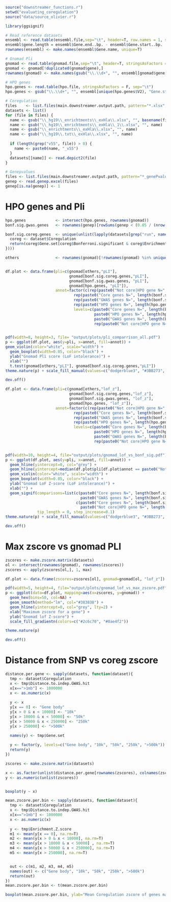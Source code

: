 ```r
source("downstreamer_functions.r")
setwd("evaluating_coregulation")
source("data/source_olivier.r")

library(ggsignif)

# Read reference datasets
ensembl <- read.table(ensembl.file,sep="\t", header=T, row.names = 1, stringsAsFactors = F)
ensembl$gene.length = ensembl$Gene.end..bp. - ensembl$Gene.start..bp.
rownames(ensembl) <- make.names(ensembl$Gene.name, unique=T)

# Gnomad Pli
gnomad <- read.table(gnomad.file,sep="\t", header=T, stringsAsFactors = F)
gnomad <- gnomad[!duplicated(gnomad$gene),]
rownames(gnomad) <- make.names(gsub("\\.\\d+", "", ensembl[gnomad$gene, ]$Gene.stable.ID.version), unique=T)

# HPO genes
hpo.genes <- read.table(hpo.file, stringsAsFactors = F, sep="\t")
hpo.genes <- gsub("\\.\\d+", "", ensembl[unique(hpo.genes$V2), "Gene.stable.ID.version"])

# Coregulation
files    <- list.files(main.downstreamer.output.path, pattern="*.xlsx", full.names = T)
datasets <- list()
for (file in files) {
  name <- gsub("\\_hg19\\_enrichtments\\_exHla\\.xlsx", "", basename(file))
  name <- gsub("\\_hg19\\_enrichtments\\_exHla\\_1\\.xlsx", "", name)
  name <- gsub("\\_enrichtments\\_exHla\\.xlsx", "", name)
  name <- gsub("\\_hg19\\.txt\\_exHla\\.xlsx", "", name)
  
  if (length(grep("v55", file)) > 0) {
    name <- paste0(name, "_v55")
  }
  datasets[[name]] <- read.depict2(file)
}

# Genepvalues
files <- list.files(main.downstreamer.output.path, pattern="*_genePvalues_.*.xlsx", full.names = T)
genep <- read.genep.excel(files)
genep[is.na(genep)] <- 1
```

# HPO genes and Pli
```r
hpo.genes             <- intersect(hpo.genes, rownames(gnomad))
bonf.sig.gwas.genes   <- rownames(genep)[rowSums(genep < (0.05 / (nrow(genep) * ncol(genep)))) >=1]

bonf.sig.coreg.genes  <- unique(unlist(lapply(datasets[grep("run", names(datasets), invert=T, value=T)], function(dataset){
  coreg <- dataset$Coregulation
  return(coreg$Gene.set[coreg$Bonferroni.significant & coreg$Enrichment.Z.score > 0])
})))

others                <- rownames(gnomad)[!rownames(gnomad) %in% unique(c(hpo.genes, bonf.sig.coreg.genes))]


df.plot <- data.frame(pli=c(gnomad[others,"pLI"],
                            gnomad[bonf.sig.coreg.genes,"pLI"],
                            gnomad[bonf.sig.gwas.genes, "pLI"],
                            gnomad[hpo.genes, "pLI"]),
                      annot=factor(c(rep(paste0("Not core|HPO gene N=", length(others)), length(others)), 
                              rep(paste0("Core genes N=", length(bonf.sig.coreg.genes)), length(bonf.sig.coreg.genes)),
                              rep(paste0("GWAS genes N=", length(bonf.sig.gwas.genes)), length(bonf.sig.gwas.genes)),
                              rep(paste0("HPO genes N=", length(hpo.genes)), length(hpo.genes))),
                              levels=c(paste0("Core genes N=", length(bonf.sig.coreg.genes)),
                                       paste0("HPO genes N=", length(hpo.genes)),
                                       paste0("GWAS genes N=", length(bonf.sig.gwas.genes)),
                                       rep(paste0("Not core|HPO gene N=", length(others))))))


pdf(width=8, height=3, file= "output/plots/pli_comparrison_all.pdf")
p <- ggplot(df.plot, aes(y=pli, x=annot, fill=annot)) +
geom_violin(color="white", scale="width") +
  geom_boxplot(width=0.05, color="black") +
  ylab("Gnomad Pli score (LoF intolerance)") +
  xlab("")
  t.test(gnomad[others,"pLI"], gnomad[bonf.sig.coreg.genes,"pLI"]) 
theme.nature(p) + scale_fill_manual(values=c("dodgerblue3", "#3BB273", "goldenrod2", "#8576B6"))

dev.off()

```

```r
df.plot <- data.frame(pli=c(gnomad[others,"lof_z"],
                            gnomad[bonf.sig.coreg.genes,"lof_z"],
                            gnomad[bonf.sig.gwas.genes, "lof_z"],
                            gnomad[hpo.genes, "lof_z"]),
                      annot=factor(c(rep(paste0("Not core|HPO gene N=", length(others)), length(others)), 
                              rep(paste0("Core genes N=", length(bonf.sig.coreg.genes)), length(bonf.sig.coreg.genes)),
                              rep(paste0("GWAS genes N=", length(bonf.sig.gwas.genes)), length(bonf.sig.gwas.genes)),
                              rep(paste0("HPO genes N=", length(hpo.genes)), length(hpo.genes))),
                              levels=c(paste0("Core genes N=", length(bonf.sig.coreg.genes)),
                                       paste0("HPO genes N=", length(hpo.genes)),
                                       paste0("GWAS genes N=", length(bonf.sig.gwas.genes)),
                                       rep(paste0("Not core|HPO gene N=", length(others))))))


pdf(width=10, height=4, file="output/plots/gnomad_lof_vs_bonf_sig.pdf")
p <- ggplot(df.plot, aes(y=pli, x=annot, fill=annot)) +
  geom_hline(yintercept=0, col="grey") +
  geom_hline(yintercept=median(df.plot$pli[df.plot$annot == paste0("Not core|HPO gene N=", length(others))], na.rm=T), lty=2, col="grey") +
  geom_violin(color="white", scale="width") +
  geom_boxplot(width=0.05, color="black") +
  ylab("Gnomad LoF Z-score (LoF intolerance)") +
  xlab("") + 
  geom_signif(comparisons=list(c(paste0("Core genes N=", length(bonf.sig.coreg.genes)),
                                 paste0("GWAS genes N=", length(bonf.sig.gwas.genes))),
                               c(paste0("Core genes N=", length(bonf.sig.coreg.genes)),
                                 paste0("Not core|HPO gene N=", length(others)))),
              tip_length = 0, step_increase=0.1)
theme.nature(p) + scale_fill_manual(values=c("dodgerblue3", "#3BB273", "goldenrod2", "#8576B6"))

dev.off()
```

# Max zscore vs gnomad PLI
```r
zscores <- make.zscore.matrix(datasets)
ol <- intersect(rownames(gnomad), rownames(zscores))
zscores <- apply(zscores[ol,], 1, max)

df.plot <- data.frame(zscores=zscores[ol], gnomad=gnomad[ol, "lof_z"])

pdf(width=5, height=4, file="output/plots/gnomad_lof_vs_max_zscore.pdf")
p <- ggplot(data=df.plot, mapping=aes(x=zscores, y=gnomad)) + 
  geom_hex(bins=50, col=NA) + 
  geom_smooth(method="lm", col="#383838") +
  geom_hline(yintercept=0, col="grey", lty=2) +
  xlab("Maximum zscore for a gene") +
  ylab("Gnomad lof Z-score") +
  scale_fill_gradientn(colors=c("#2c6c70", "#0ae4f2"))

theme.nature(p)

dev.off()
```

# Distance from SNP vs coreg zscore
```r
distance.per.gene <- sapply(datasets, function(dataset){
  tmp <- dataset$Coregulation
  x <- tmp$Distance.to.indep.GWAS.hit  
  x[x==">1mb"] <- 1000000
  x <- as.numeric(x)
  
  y <- x
  y[x == 0] <- "Gene body"
  y[x > 0 & x < 10000] <- "10k"
  y[x > 10000 & x < 50000] <- "50k"
  y[x > 50000 & x < 250000] <- "250k"
  y[x > 250000] <- ">500k"

  names(y) <- tmp$Gene.set
  
  y <- factor(y, levels=c("Gene body", "10k", "50k", "250k", ">500k"))
  return(y)
})

zscores <- make.zscore.matrix(datasets)

x <- as.factor(unlist(distance.per.gene[rownames(zscores), colnames(zscores)]))
y <- as.numeric(unlist(zscores))


boxplot(y ~ x)

mean.zscore.per.bin <- sapply(datasets, function(dataset){
  tmp <- dataset$Coregulation
  x <- tmp$Distance.to.indep.GWAS.hit  
  x[x==">1mb"] <- 1000000
  x <- as.numeric(x)
  
  y <- tmp$Enrichment.Z.score
  m1 <- mean(y[x == 0], na.rm=T)
  m2 <- mean(y[x > 0 & x < 10000], na.rm=T)
  m3 <- mean(y[x > 10000 & x < 50000] , na.rm=T)
  m4 <- mean(y[x > 50000 & x < 250000], na.rm=T)
  m5 <- mean(y[x > 250000], na.rm=T)


  out <- c(m1, m2, m3, m4, m5)
  names(out) <- c("Gene body", "10k", "50k", "250k", ">500k")
  return(out)
})
mean.zscore.per.bin <- t(mean.zscore.per.bin)

boxplot(mean.zscore.per.bin, ylab="Mean Coregulation zscore of genes mapping in winow", xlab="Genomic range compared to GWAS hit")
```

